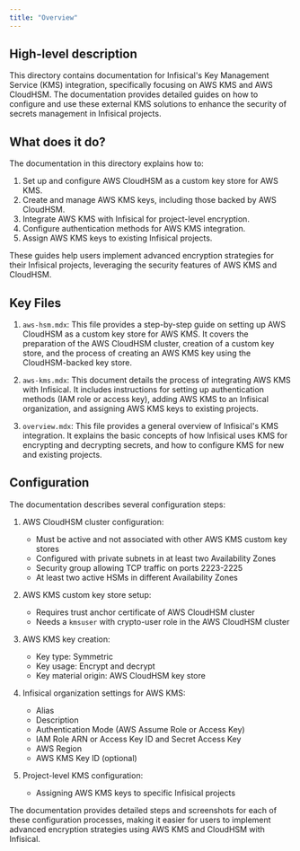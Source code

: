 ```yaml
---
title: "Overview"
---
```


## High-level description

This directory contains documentation for Infisical's Key Management Service (KMS) integration, specifically focusing on AWS KMS and AWS CloudHSM. The documentation provides detailed guides on how to configure and use these external KMS solutions to enhance the security of secrets management in Infisical projects.

## What does it do?

The documentation in this directory explains how to:

1. Set up and configure AWS CloudHSM as a custom key store for AWS KMS.
2. Create and manage AWS KMS keys, including those backed by AWS CloudHSM.
3. Integrate AWS KMS with Infisical for project-level encryption.
4. Configure authentication methods for AWS KMS integration.
5. Assign AWS KMS keys to existing Infisical projects.

These guides help users implement advanced encryption strategies for their Infisical projects, leveraging the security features of AWS KMS and CloudHSM.

## Key Files

1. `aws-hsm.mdx`: This file provides a step-by-step guide on setting up AWS CloudHSM as a custom key store for AWS KMS. It covers the preparation of the AWS CloudHSM cluster, creation of a custom key store, and the process of creating an AWS KMS key using the CloudHSM-backed key store.

2. `aws-kms.mdx`: This document details the process of integrating AWS KMS with Infisical. It includes instructions for setting up authentication methods (IAM role or access key), adding AWS KMS to an Infisical organization, and assigning AWS KMS keys to existing projects.

3. `overview.mdx`: This file provides a general overview of Infisical's KMS integration. It explains the basic concepts of how Infisical uses KMS for encrypting and decrypting secrets, and how to configure KMS for new and existing projects.

## Configuration

The documentation describes several configuration steps:

1. AWS CloudHSM cluster configuration:
   - Must be active and not associated with other AWS KMS custom key stores
   - Configured with private subnets in at least two Availability Zones
   - Security group allowing TCP traffic on ports 2223-2225
   - At least two active HSMs in different Availability Zones

2. AWS KMS custom key store setup:
   - Requires trust anchor certificate of AWS CloudHSM cluster
   - Needs a `kmsuser` with crypto-user role in the AWS CloudHSM cluster

3. AWS KMS key creation:
   - Key type: Symmetric
   - Key usage: Encrypt and decrypt
   - Key material origin: AWS CloudHSM key store

4. Infisical organization settings for AWS KMS:
   - Alias
   - Description
   - Authentication Mode (AWS Assume Role or Access Key)
   - IAM Role ARN or Access Key ID and Secret Access Key
   - AWS Region
   - AWS KMS Key ID (optional)

5. Project-level KMS configuration:
   - Assigning AWS KMS keys to specific Infisical projects

The documentation provides detailed steps and screenshots for each of these configuration processes, making it easier for users to implement advanced encryption strategies using AWS KMS and CloudHSM with Infisical.